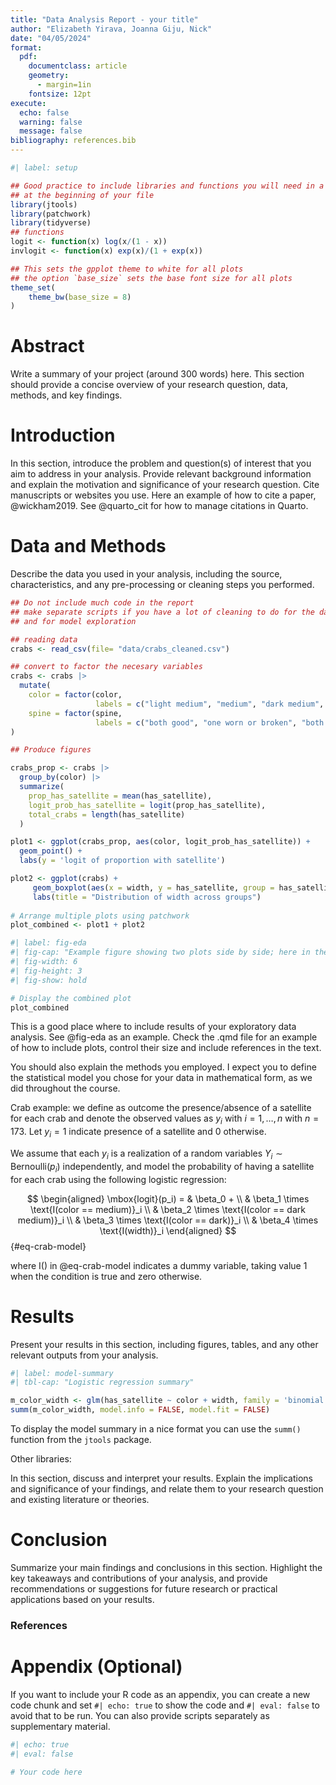 ```yaml
---
title: "Data Analysis Report - your title"
author: "Elizabeth Yirava, Joanna Giju, Nick"
date: "04/05/2024"
format:
  pdf:
    documentclass: article
    geometry:
      - margin=1in
    fontsize: 12pt
execute:
  echo: false
  warning: false
  message: false
bibliography: references.bib
---
```


```r
#| label: setup

## Good practice to include libraries and functions you will need in a chunk
## at the beginning of your file
library(jtools)
library(patchwork)
library(tidyverse)
## functions
logit <- function(x) log(x/(1 - x))
invlogit <- function(x) exp(x)/(1 + exp(x))

## This sets the gpplot theme to white for all plots
## the option `base_size` sets the base font size for all plots
theme_set(
    theme_bw(base_size = 8)
)
```

# Abstract

Write a summary of your project (around 300 words) here. This section should provide a concise overview of your research question, data, methods, and key findings.

# Introduction

In this section, introduce the problem and question(s) of interest that you aim to address in your analysis. Provide relevant background information and explain the motivation and significance of your research question. Cite manuscripts or websites you use. Here an example of how to cite a paper, @wickham2019. See  @quarto_cit for how to manage citations in Quarto.


# Data and Methods

Describe the data you used in your analysis, including the source, characteristics, and any pre-processing or cleaning steps you performed. 

```r
## Do not include much code in the report
## make separate scripts if you have a lot of cleaning to do for the data
## and for model exploration 

## reading data
crabs <- read_csv(file= "data/crabs_cleaned.csv")

## convert to factor the necesary variables
crabs <- crabs |>
  mutate(
    color = factor(color, 
                   labels = c("light medium", "medium", "dark medium", "dark")),
    spine = factor(spine, 
                   labels = c("both good", "one worn or broken", "both worn or broken")), 
)

```



```r
## Produce figures

crabs_prop <- crabs |>
  group_by(color) |>
  summarize(
    prop_has_satellite = mean(has_satellite),
    logit_prob_has_satellite = logit(prop_has_satellite),
    total_crabs = length(has_satellite)
  )

plot1 <- ggplot(crabs_prop, aes(color, logit_prob_has_satellite)) +
  geom_point() + 
  labs(y = 'logit of proportion with satellite')

plot2 <- ggplot(crabs) +
     geom_boxplot(aes(x = width, y = has_satellite, group = has_satellite)) +
     labs(title = "Distribution of width across groups")
 
# Arrange multiple plots using patchwork
plot_combined <- plot1 + plot2
```

```r
#| label: fig-eda
#| fig-cap: "Example figure showing two plots side by side; here in the caption you should write a brief description of what the two plots represents: ``Left side panel shows the logit of the proportion of crabs with satellites for each group of crabs with different color. The right side panel shows the distirbution of the width among crabs with and without satellites.'' "
#| fig-width: 6
#| fig-height: 3
#| fig-show: hold

# Display the combined plot
plot_combined
```

This is a good place where to include results of your exploratory data analysis. See @fig-eda as an example. 
Check the .qmd file for an example of how to include plots, control their size and include references in the text. 


You should also explain the methods you employed. I expect you to define the statistical model you chose for your data in mathematical form, as we did throughout the course. 

Crab example: we define as outcome the presence/absence of a satellite for each crab and denote the observed values as $y_i$ with $i = 1, \ldots, n$ with $n = 173$. Let $y_i = 1$ indicate presence of a satellite and $0$ otherwise. 

We assume that each $y_i$ is a realization of a random variables $Y_i \sim \mbox{Bernoulli}(p_i)$ independently, and model the probability of having a satellite for each crab using the following logistic regression:

$$
\begin{aligned}
  \mbox{logit}(p_i) = & \beta_0 + \\ 
                    & \beta_1 \times \text{I(color == medium)}_i  \\
                   & \beta_2 \times \text{I(color == dark medium)}_i \\
                   & \beta_3 \times \text{I(color == dark)}_i \\
                   & \beta_4  \times \text{I(width)}_i
\end{aligned}
$$ {#eq-crab-model}

where $\mbox{I}()$ in @eq-crab-model indicates a dummy variable, taking value 1 when the condition is true and zero otherwise. 

# Results
Present your results in this section, including figures, tables, and any other relevant outputs from your analysis. 

```r
#| label: model-summary
#| tbl-cap: "Logistic regression summary"

m_color_width <- glm(has_satellite ~ color + width, family = 'binomial', data = crabs)
summ(m_color_width, model.info = FALSE, model.fit = FALSE)
```

To display the model summary in a nice format you can use the `summ()` function from the `jtools` package.
 
Other libraries: 
\begin{itemize}
\item \texttt{xtable}: good if you are familiar with latex (see \href{https://cran.r-project.org/web/packages/xtable/vignettes/xtableGallery.pdf}{xtable documentation} for examples)
\item \texttt{gtable}, implements a ``grammar of table'' idea (see \url{https://gt.rstudio.com} for documentation)
\end{itemize}

In this section, discuss and interpret your results. Explain the implications and significance of your findings, and relate them to your research question and existing literature or theories.

# Conclusion

Summarize your main findings and conclusions in this section. Highlight the key takeaways and contributions of your analysis, and provide recommendations or suggestions for future research or practical applications based on your results.

### References

::: {#refs}
:::

# Appendix (Optional)

If you want to include your R code as an appendix, you can create a new code chunk and set `#| echo: true` to show the code and `#| eval: false` to avoid that to be run. You can also provide scripts separately as supplementary material.

```r
#| echo: true
#| eval: false

# Your code here
```


